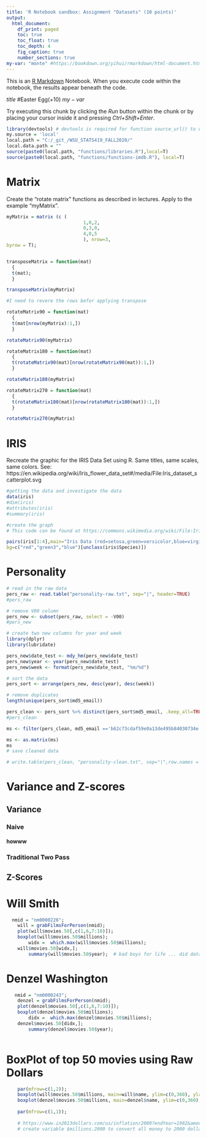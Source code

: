 ```yaml
---
title: 'R Notebook sandbox: Assignment "Datasets" (10 points)'
output:
  html_document:
    df_print: paged
    toc: true
    toc_float: true
    toc_depth: 4
    fig_caption: true
    number_sections: true
my-var: "monte" #https://bookdown.org/yihui/rmarkdown/html-document.html
---
```


This is an [R Markdown](http://rmarkdown.rstudio.com) Notebook. When you execute code within the notebook, the results appear beneath the code. 

$title$ #Easter Egg(+10)
$my-var$

Try executing this chunk by clicking the *Run* button within the chunk or by placing your cursor inside it and pressing *Ctrl+Shift+Enter*. 

```r
library(devtools) # devtools is required for function source_url() to work...
my.source = 'local'
local.path = "C:/_git_/WSU_STATS419_FALL2020/"
local.data.path = ""
source(paste0(local.path, "functions/libraries.R"),local=T)
source(paste0(local.path, "functions/functions-imdb.R"), local=T)
```

# Matrix 

Create the "rotate matrix" functions as described in lectures.  Apply to the example "myMatrix".
```r
myMatrix = matrix (c (
                            1,0,2,
                            0,3,0,
                            4,0,5
                            ), nrow=3,
byrow = T);


transposeMatrix = function(mat)
  {
  t(mat);
  }

transposeMatrix(myMatrix)

#I need to revere the rows befor applying transpose

rotateMatrix90 = function(mat)
  {
  t(mat[nrow(myMatrix):1,])
  }

rotateMatrix90(myMatrix)

rotateMatrix180 = function(mat)
  {
  t(rotateMatrix90(mat)[nrow(rotateMatrix90(mat)):1,])
  }

rotateMatrix180(myMatrix)

rotateMatrix270 = function(mat)
  {
  t(rotateMatrix180(mat)[nrow(rotateMatrix180(mat)):1,])
  }

rotateMatrix270(myMatrix)

```

# IRIS

Recreate the graphic for the IRIS Data Set using R.  Same titles, same scales, same colors. See: https://en.wikipedia.org/wiki/Iris_flower_data_set#/media/File:Iris_dataset_scatterplot.svg
```r
#getting the data and investigate the data
data(iris)
#dim(iris)
#attributes(iris)
#summary(iris)

#create the graph
# This code can be found at https://commons.wikimedia.org/wiki/File:Iris_dataset_scatterplot.svg

pairs(iris[1:4],main="Iris Data (red=setosa,green=versicolor,blue=virginica)", pch=21,
bg=c("red","green3","blue")[unclass(iris$Species)])
```

# Personality
```r
# read in the raw data
pers_raw <- read.table("personality-raw.txt", sep="|", header=TRUE)
#pers_raw

# remove V00 column
pers_new <- subset(pers_raw, select = -V00)
#pers_new

# create two new columns for year and week
library(dplyr)
library(lubridate)

pers_new$date_test <- mdy_hm(pers_new$date_test)
pers_new$year <- year(pers_new$date_test)
pers_new$week <- format(pers_new$date_test, "%m/%d")

# sort the data 
pers_sort <- arrange(pers_new, desc(year), desc(week))

# remove duplicates
length(unique(pers_sort$md5_email))

pers_clean <- pers_sort %>% distinct(pers_sort$md5_email, .keep_all=TRUE)
#pers_clean

ms <- filter(pers_clean, md5_email =='b62c73cdaf59e0a13de495b84030734e')

ms <- as.matrix(ms)
ms
# save cleaned data

# write.table(pers_clean, "personality-clean.txt", sep="|",row.names = FALSE)

```

# Variance and Z-scores

## Variance
### Naive
#### howww
### Traditional Two Pass

## Z-Scores

# Will Smith
```r
  nmid = "nm0000226";
 	will = grabFilmsForPerson(nmid);
 	plot(will$movies.50[,c(1,6,7:10)]);
  	boxplot(will$movies.50$millions);
		widx =  which.max(will$movies.50$millions);
	will$movies.50[widx,];
		summary(will$movies.50$year);  # bad boys for life ... did data change?
```

# Denzel Washington
```r
   nmid = "nm0000243";
 	denzel = grabFilmsForPerson(nmid);
 	plot(denzel$movies.50[,c(1,6,7:10)]);
  	boxplot(denzel$movies.50$millions);
		didx =  which.max(denzel$movies.50$millions);
	denzel$movies.50[didx,];
		summary(denzel$movies.50$year);
	
```

# BoxPlot of top 50 movies using Raw Dollars

```r
	par(mfrow=c(1,2));
	boxplot(will$movies.50$millions, main=will$name, ylim=c(0,360), ylab="Raw Millions" );
	boxplot(denzel$movies.50$millions, main=denzel$name, ylim=c(0,360), ylab="Raw Millions" );
	
	par(mfrow=c(1,1));
	
	# https://www.in2013dollars.com/us/inflation/2000?endYear=1982&amount=100
	# create variable $millions.2000 to convert all money to 2000 dollars ... based on year 
	
```

